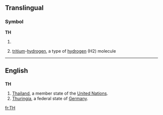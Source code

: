 {{see|Th|-th|.th}}
==Translingual==
===Symbol===
'''TH'''
# {{SI-unit|tera|henry|[[electrical inductance]]}}
# {{chemistry}} [[tritium]]-[[hydrogen]], a type of [[hydrogen]] (H2) molecule

----

==English==
==={{abbreviation}}===
'''TH'''
#[[Thailand]], a member state of the [[United Nations]].
#[[Thuringia]], a federal state of [[Germany]].

[[fr:TH]]